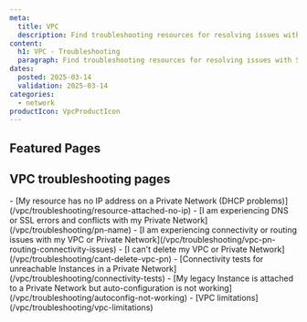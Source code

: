```yaml
---
meta:
  title: VPC
  description: Find troubleshooting resources for resolving issues with Scaleway Virtual Private Cloud and Private Networks.
content:
  h1: VPC - Troubleshooting
  paragraph: Find troubleshooting resources for resolving issues with Scaleway Virtual Private Cloud and Private Networks.
dates:
  posted: 2025-03-14
  validation: 2025-03-14
categories:
  - network
productIcon: VpcProductIcon
---
```


<ProductHeader
  productName="VPC troubleshooting"
  productLogo="vpc"
  description="Learn how to fix the most common issues with Scaleway VPC and Private Networks."
/>

## Featured Pages

<Grid>
    <DefaultCard
      title="VPC FAQ"
      description="Answers to common VPC questions"
      url="/vpc/faq/"
      label="See more"
    />
    <DefaultCard
      title="Attaching resources to a Private Network"
      description="Get resources communicating effectively"
      url="/vpc/how-to/attach-resources-to-pn/"
      label="See more"
    />
    <DefaultCard
      title="Understanding routing"
      description="Everything to know about VPC routing"
      url="/vpc/reference-content/understanding-routing/"
      label="See more"
    />
</Grid>
<Grid>
    <DefaultCard
      title="Understanding DNS"
      description="Find info about DNS on VPCs"
      url="/vpc/reference-content/dns/"
      label="See more"
    />
    <DefaultCard
      title="Solving connectivity & routing issues"
      description="Tips and troubleshooting"
      url="/vpc/troubleshooting/vpc-pn-routing-connectivity-issues/"
      label="See more"
    />
    <DefaultCard
      title="Solving problems deleting VPCs and Private Networks"
      description="Get solutions for known blockers"
      url="/vpc/troubleshooting/cant-delete-vpc-pn/"
      label="See more"
    />
</Grid>

## VPC troubleshooting pages

<LinksList>
  - [My resource has no IP address on a Private Network (DHCP problems)](/vpc/troubleshooting/resource-attached-no-ip)
  - [I am experiencing DNS or SSL errors and conflicts with my Private Network](/vpc/troubleshooting/pn-name)
  - [I am experiencing connectivity or routing issues with my VPC or Private Network](/vpc/troubleshooting/vpc-pn-routing-connectivity-issues)
  - [I can't delete my VPC or Private Network](/vpc/troubleshooting/cant-delete-vpc-pn)
  - [Connectivity tests for unreachable Instances in a Private Network](/vpc/troubleshooting/connectivity-tests)
  - [My legacy Instance is attached to a Private Network but auto-configuration is not working](/vpc/troubleshooting/autoconfig-not-working)
  - [VPC limitations](/vpc/troubleshooting/vpc-limitations)
</LinksList>
